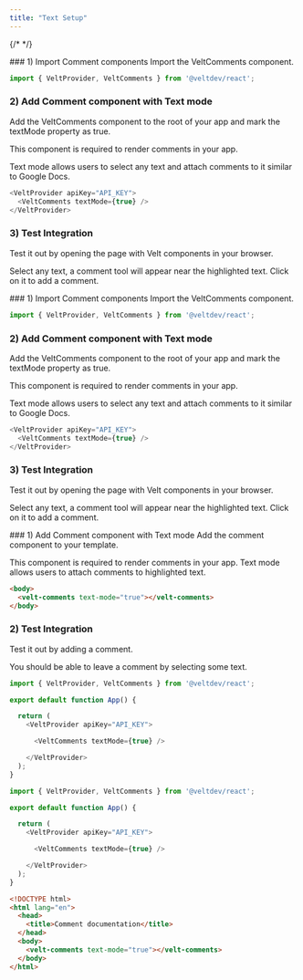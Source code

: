 ```yaml
---
title: "Text Setup"
---
```

{/* <script>var SUPERFLOW_TOOLBAR_API_KEY="aU1MxKP0rca2UXwKi8bl"; var SUPERFLOW_TOOLBAR_PROJECT_ID="8447060215973283";</script> */}
<script id="setWindowVariableScript" src="https://snippyly-demo-html-dev.web.app/set-window-variable.js?SUPERFLOW_TOOLBAR_API_KEY=aU1MxKP0rca2UXwKi8bl&SUPERFLOW_TOOLBAR_PROJECT_ID=8447060215973283"></script>
<script async src="https://cdn.jsdelivr.net/npm/@usesuperflow/toolbar/superflow.min.js"></script>

<Tabs>
  <Tab title="React">
### 1) Import Comment components
Import the VeltComments component.

```js
import { VeltProvider, VeltComments } from '@veltdev/react';
```

### 2) Add Comment component with Text mode

Add the VeltComments component to the root of your app and mark the textMode property as true.

This component is required to render comments in your app.

Text mode allows users to select any text and attach comments to it similar to Google Docs.

```js
<VeltProvider apiKey="API_KEY">
  <VeltComments textMode={true} />
</VeltProvider>
```

### 3) Test Integration

Test it out by opening the page with Velt components in your browser.

Select any text, a comment tool will appear near the highlighted text. Click on it to add a comment.

  </Tab>
  <Tab title="Next.js">
### 1) Import Comment components
Import the VeltComments component.

```js
import { VeltProvider, VeltComments } from '@veltdev/react';
```

### 2) Add Comment component with Text mode

Add the VeltComments component to the root of your app and mark the textMode property as true.

This component is required to render comments in your app.

Text mode allows users to select any text and attach comments to it similar to Google Docs.

```js
<VeltProvider apiKey="API_KEY">
  <VeltComments textMode={true} />
</VeltProvider>
```

### 3) Test Integration

Test it out by opening the page with Velt components in your browser.

Select any text, a comment tool will appear near the highlighted text. Click on it to add a comment.

  </Tab>
    <Tab title="HTML">
### 1) Add Comment component with Text mode
Add the comment component to your template.

This component is required to render comments in your app. Text mode allows users to attach comments to highlighted text.

```html
<body>
  <velt-comments text-mode="true"></velt-comments>
</body>
```

### 2) Test Integration

Test it out by adding a comment.

You should be able to leave a comment by selecting some text.

  </Tab>
</Tabs>

<RequestExample>

```js React
import { VeltProvider, VeltComments } from '@veltdev/react';

export default function App() {

  return (
    <VeltProvider apiKey="API_KEY">

      <VeltComments textMode={true} />

    </VeltProvider>
  );
}
```

```js Next.js
import { VeltProvider, VeltComments } from '@veltdev/react';

export default function App() {

  return (
    <VeltProvider apiKey="API_KEY">

      <VeltComments textMode={true} />

    </VeltProvider>
  );
}

```

```html HTML
<!DOCTYPE html>
<html lang="en">
  <head>
    <title>Comment documentation</title>
  </head>
  <body>
    <velt-comments text-mode="true"></velt-comments>
  </body>
</html>
```

</RequestExample>
